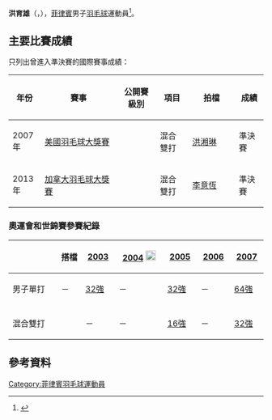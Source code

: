{{noteTA|G1=Badminton}}
{{Infobox 羽球選手
| playername              = 洪育雄<br />{{lang|en|Kennevic Asuncion}}
| image                   = 
| size                    = 
| caption                 = 
| birth_name              = 
| date_of_birth           = {{birth_date_and_age|1980|3|21}}
| place_of_birth          = 
| height                  = 
| weight                  = 
| event                   = 男子雙打、混合雙打
| country                 = {{PHI}}
| years_active            = 
| handedness              = 右手
| coach                   = 
| highest_ranking         = 第117位（男雙）
| date_of_highest_ranking = <ref name="ranking">[http://bwfcontent.tournamentsoftware.com/ranking/player.aspx?id=4932&player=109229 BWF World Ranking - Ranking of Kennevic ASUNCION (8166)]{{en}}</ref>
| current_ranking         = 第146位（男雙-[[Antonio_Benjamin_Gadi|Gadi]]）<br/>第471位（混雙-[[Carlos_Ma_Blanca_Yasbel|M B Yasbel]]）
| date_of_current_ranking = 2013年5月23日<ref>[http://bwfcontent.tournamentsoftware.com/ranking/category.aspx?id=4932&category=474 BWF World Ranking - BWF世界排名榜 (5/23/2013) - Men's doubles]{{en}}</ref><ref>[http://bwfcontent.tournamentsoftware.com/ranking/category.aspx?id=4932&category=476 BWF World Ranking - BWF世界排名榜 (5/23/2013) - Mixed doubles]{{en}}</ref>
| played                  = 51勝–71負（男單）<br/>42勝–75負（男雙）<br/>33勝–29負（混雙）
| titles                  = 
| bwf_profile             = 15AE1E74-617B-4A5E-9B65-A7493DE66FD7
| bwf_id                  = 8166
| updated                 = 2013年5月25日
}}
{{MedalTableTop}}
{{MedalSport | 男子[[羽毛球|羽毛球]]}}
{{MedalCountry | {{PHI}}}}
{{MedalBottom}}
'''洪育雄'''（{{lang|en|'''Kennevic Asuncion'''}}，{{bd|1980年|3月21日}}），[[菲律賓|菲律賓]]男子[[羽毛球|羽毛球]]運動員<ref>{{cite news|title=亞通杯賽 菲拉攏2外援加盟|url=http://dailynews.sina.com/bg/news/spt/sptothers/kwongwah/20120310/01113216107.html|newspaper=光華日報|date=2012-03-10|accessdate=2013-05-25|archive-date=2016-03-04|archive-url=https://web.archive.org/web/20160304113243/http://dailynews.sina.com/bg/news/spt/sptothers/kwongwah/20120310/01113216107.html|dead-url=no}}</ref>。

==主要比賽成績==
只列出曾進入準決賽的國際賽事成績：
{| class=wikitable style="text-align:center; font-size:small;" 
!width="50"|年份
!width="180"|賽事
!width="80"|公開賽級別
!width="60"|項目
!width="100"|拍檔
!width="50"|成績
|-
!rowspan="1"|2007年
|[[2007年美國羽毛球大獎賽|美國羽毛球大獎賽]]
|{{BWFGP}}
|混合雙打
|[[洪湘琳|洪湘琳]]
|bgcolor="#b8860b"|準決賽
|-
!rowspan="1"|2013年
|[[2013年加拿大羽毛球大獎賽|加拿大羽毛球大獎賽]]
|{{BWFGP}}
|混合雙打
|{{flagicon|USA}} [[李意恆|李意恆]]
|bgcolor="#b8860b"|準決賽
|}
{{BWF賽事級別索引}}

===奧運會和世錦賽參賽紀錄===
{| class=wikitable style="text-align:center; font-size:small;" 
!
!搭檔
!width="50"|[[2003年世界羽毛球錦標賽|2003]]
!width="80"|[[2004年夏季奧林匹克運動會羽毛球比賽|2004]] [[File:Olympic_rings_without_rims.svg|20px]]
!width="50"|[[2005年世界羽毛球錦標賽|2005]]
!width="50"|[[2006年世界羽毛球錦標賽|2006]]
!width="50"|[[2007年世界羽毛球錦標賽|2007]]
|-
!width="80"|男子單打
|－
|[[2003年世界羽毛球錦標賽男子單打項目|32強]]
|－
|[[2005年世界羽毛球錦標賽男子單打項目|32強]]
|－
|[[2007年世界羽毛球錦標賽男子單打項目|64強]]
|-
|
|-
!width="80"|混合雙打
|align="left"|{{nowrap|[[Kennie_Asuncion|Kennie Asuncion]]}}
|－
|－
|[[2005年世界羽毛球錦標賽混合雙打項目|16強]]
|－
|[[2007年世界羽毛球錦標賽混合雙打項目|32強]]
|}

== 參考資料 ==
{{Reflist}}

{{DEFAULTSORT:Asuncion, Kennevic}}
[[Category:菲律賓羽毛球運動員|Category:菲律賓羽毛球運動員]]